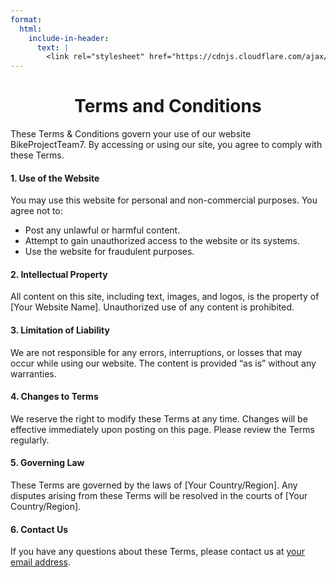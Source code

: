 ```yaml
---
format:
  html:
    include-in-header:
      text: |
        <link rel="stylesheet" href="https://cdnjs.cloudflare.com/ajax/libs/font-awesome/6.5.1/css/all.min.css">
---
```


<div style="text-align: center;">
<h1>Terms and Conditions <i class="fas fa-file-contract"></i></h1>
</div>

<p class = "text"> These Terms & Conditions govern your use of our website BikeProjectTeam7. By accessing or using our site, you agree to comply with these Terms. </p>

#### 1. Use of the Website

<p class = "text"> You may use this website for personal and non-commercial purposes. You agree not to: </p>

<ul class = "text"> 
    <li>Post any unlawful or harmful content.</li>
    <li>Attempt to gain unauthorized access to the website or its systems.</li>
    <li>Use the website for fraudulent purposes. </li>
</ul>

#### 2. Intellectual Property

<p class = "text"> All content on this site, including text, images, and logos, is the property of [Your Website Name]. Unauthorized use of any content is prohibited. </p>

#### 3. Limitation of Liability

<p class = "text"> We are not responsible for any errors, interruptions, or losses that may occur while using our website. The content is provided "as is" without any warranties. </p>

#### 4. Changes to Terms

<p class = "text"> We reserve the right to modify these Terms at any time. Changes will be effective immediately upon posting on this page. Please review the Terms regularly. </p>

#### 5. Governing Law

<p class = "text"> These Terms are governed by the laws of [Your Country/Region]. Any disputes arising from these Terms will be resolved in the courts of [Your Country/Region]. </p>

#### 6. Contact Us

<p class = "text"> If you have any questions about these Terms, please contact us at <a href="about_us.html#mail">your email address</a>. </p>